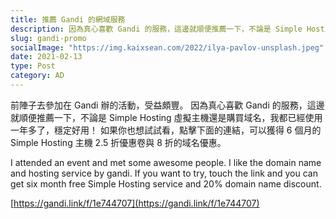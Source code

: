 ```yaml
---
title: 推薦 Gandi 的網域服務
description: 因為真心喜歡 Gandi 的服務，這邊就順便推薦一下，不論是 Simple Hosting 虛擬主機還是購買域名，我都已經使用一年多了，穩定好用！
slug: gandi-promo
socialImage: "https://img.kaixsean.com/2022/ilya-pavlov-unsplash.jpeg"
date: 2021-02-13
type: Post
category: AD
--- 
```


前陣子去參加在 Gandi 辦的活動，受益頗豐。
因為真心喜歡 Gandi 的服務，這邊就順便推薦一下，不論是 Simple Hosting 虛擬主機還是購買域名，我都已經使用一年多了，穩定好用！
如果你也想試試看，點擊下面的連結，可以獲得 6 個月的 Simple Hosting 主機 2.5 折優惠卷與 8 折的域名優惠。

I attended  an event and met some awesome people.
I like the  domain name and hosting service by gandi.
If you want to try, touch the link and you can get six month free Simple Hosting service  and 20% domain name discount.

[https://gandi.link/f/1e744707](https://gandi.link/f/1e744707)